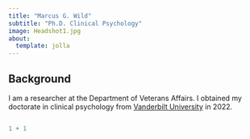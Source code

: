 ```yaml
---
title: "Marcus G. Wild"
subtitle: "Ph.D. Clinical Psychology"
image: Headshot1.jpg
about:
  template: jolla
---
```


## Background

I am a researcher at the Department of Veterans Affairs. I obtained my doctorate in clinical psychology from [Vanderbilt University](https://as.vanderbilt.edu/psychology/) in 2022. 

```r

```


```r
1 + 1
```
